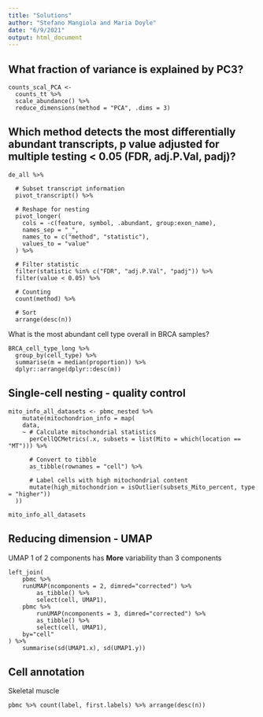 ```yaml
---
title: "Solutions"
author: "Stefano Mangiola and Maria Doyle"
date: "6/9/2021"
output: html_document
---
```


## What fraction of variance is explained by PC3?

```
counts_scal_PCA <-
  counts_tt %>%
  scale_abundance() %>%
  reduce_dimensions(method = "PCA", .dims = 3)
```

## Which method detects the most differentially abundant transcripts, p value adjusted for multiple testing <  0.05 (FDR, adj.P.Val, padj)?


```
de_all %>%
  
  # Subset transcript information
  pivot_transcript() %>%
  
  # Reshape for nesting
  pivot_longer(
    cols = -c(feature, symbol, .abundant, group:exon_name),
    names_sep = "_",
    names_to = c("method", "statistic"),
    values_to = "value"
  ) %>%
  
  # Filter statistic
  filter(statistic %in% c("FDR", "adj.P.Val", "padj")) %>%  
  filter(value < 0.05) %>%
  
  # Counting
  count(method) %>%
  
  # Sort
  arrange(desc(n))
```

What is the most abundant cell type overall in BRCA samples?

```
BRCA_cell_type_long %>%
  group_by(cell_type) %>%
  summarise(m = median(proportion)) %>%
  dplyr::arrange(dplyr::desc(m))
```

## Single-cell nesting - quality control

```
mito_info_all_datasets <- pbmc_nested %>%
    mutate(mitochondrion_info = map(
    data,
    ~ # Calculate mitochondrial statistics
      perCellQCMetrics(.x, subsets = list(Mito = which(location == "MT"))) %>%

      # Convert to tibble
      as_tibble(rownames = "cell") %>%

      # Label cells with high mitochondrial content
      mutate(high_mitochondrion = isOutlier(subsets_Mito_percent, type = "higher"))
  ))

mito_info_all_datasets
```

## Reducing dimension - UMAP

UMAP 1 of 2 components has **More** variability than 3 components

```
left_join(
    pbmc %>%
    runUMAP(ncomponents = 2, dimred="corrected") %>% 
        as_tibble() %>% 
        select(cell, UMAP1),
    pbmc %>%
        runUMAP(ncomponents = 3, dimred="corrected") %>% 
        as_tibble() %>% 
        select(cell, UMAP1),
    by="cell"
) %>%
    summarise(sd(UMAP1.x), sd(UMAP1.y))
```

## Cell annotation

Skeletal muscle

```
pbmc %>% count(label, first.labels) %>% arrange(desc(n))
```

